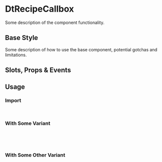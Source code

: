 
<Meta of={DtRecipeCallboxStories}/>

# DtRecipeCallbox

<Subtitle>
  Some description of the component functionality.
</Subtitle>

## Base Style

Some description of how to use the base component, potential gotchas and limitations.

<Canvas of={DtRecipeCallboxStories.Default} />

## Slots, Props & Events

<Controls />

## Usage

### Import

```jsx
import { DtRecipeCallbox } from '@dialpad/dialtone-vue';
```

### With Some Variant

```jsx
<dt-recipe-callbox
  some="variant"
/>
```

### With Some Other Variant

```jsx
<dt-recipe-callbox
  some-other="variant"
/>
```
